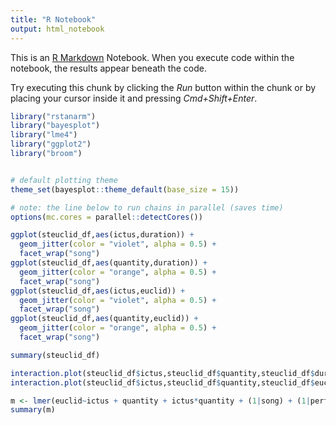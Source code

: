 ```yaml
---
title: "R Notebook"
output: html_notebook
---
```


This is an [R Markdown](http://rmarkdown.rstudio.com) Notebook. When you execute code within the notebook, the results appear beneath the code. 

Try executing this chunk by clicking the *Run* button within the chunk or by placing your cursor inside it and pressing *Cmd+Shift+Enter*. 

```r
library("rstanarm")
library("bayesplot")
library("lme4")
library("ggplot2")
library("broom")


# default plotting theme
theme_set(bayesplot::theme_default(base_size = 15))

# note: the line below to run chains in parallel (saves time)
options(mc.cores = parallel::detectCores())
```

```r
ggplot(steuclid_df,aes(ictus,duration)) + 
  geom_jitter(color = "violet", alpha = 0.5) +
  facet_wrap("song")
ggplot(steuclid_df,aes(quantity,duration)) + 
  geom_jitter(color = "orange", alpha = 0.5) +
  facet_wrap("song")
ggplot(steuclid_df,aes(ictus,euclid)) + 
  geom_jitter(color = "violet", alpha = 0.5) +
  facet_wrap("song")
ggplot(steuclid_df,aes(quantity,euclid)) + 
  geom_jitter(color = "orange", alpha = 0.5) +
  facet_wrap("song")

```
```r
summary(steuclid_df)
```


```r
interaction.plot(steuclid_df$ictus,steuclid_df$quantity,steuclid_df$duration)
interaction.plot(steuclid_df$ictus,steuclid_df$quantity,steuclid_df$euclid)


```

```r
m <- lmer(euclid~ictus + quantity + ictus*quantity + (1|song) + (1|performer) + (1|qual_id), data = steuclid_df)
summary(m)
```

